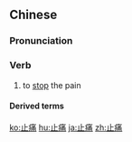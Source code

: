 ==Chinese==
{{zh-forms}}

===Pronunciation===
{{zh-pron
|m=zhǐtòng
|c=zi2 tung3
|mn=chí-thiàⁿ
|cat=v
}}

===Verb===
{{zh-verb}}

# to [[stop]] the pain
#: {{zh-x|明知 愛情 是 毒藥，偏偏 一 嘴 甲 喝 落；等 到 情 火 一直 燒，找 無 '''止痛''' 的 解藥。|[I] clearly knew [that] love was [a] poison, [but I] still drank it [without regret]; [it was too late when the] fire [of] love [was] ceaselessly burning, [because I] could not find [a] '''painkill'''ing antidote.|MN|tr=bêng-chai ài-chêng sī to̍k-io̍h, phian-phian chi̍t chhùi kah lim lo̍h; tán kah chîng hóe it-ti̍t sio, chhuē bô chí-thiàⁿ--ê kái-io̍h.}}

====Derived terms====
{{zh-der|止痛藥}}

[[ko:止痛]]
[[hu:止痛]]
[[ja:止痛]]
[[zh:止痛]]